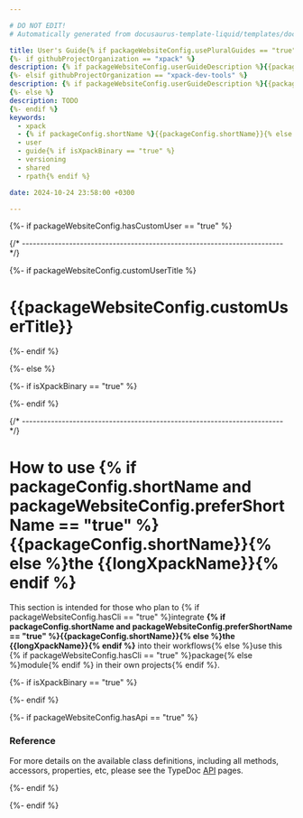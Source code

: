 ```yaml
---

# DO NOT EDIT!
# Automatically generated from docusaurus-template-liquid/templates/docusaurus.

title: User's Guide{% if packageWebsiteConfig.usePluralGuides == "true" %}s{% endif %}
{%- if githubProjectOrganization == "xpack" %}
description: {% if packageWebsiteConfig.userGuideDescription %}{{packageWebsiteConfig.userGuideDescription}}{% else %}User information, including how to integrate it in a project, how to instantiate objects, how to call various functions.{% endif %}
{%- elsif githubProjectOrganization == "xpack-dev-tools" %}
description: {% if packageWebsiteConfig.userGuideDescription %}{{packageWebsiteConfig.userGuideDescription}}{% else %}User information, including the versioning scheme, usage of shared libraries, and RPATH configuration on GNU/Linux.{% endif %}
{%- else %}
description: TODO
{%- endif %}
keywords:
  - xpack
  - {% if packageConfig.shortName %}{{packageConfig.shortName}}{% else %}{{packageName}}{% endif %}
  - user
  - guide{% if isXpackBinary == "true" %}
  - versioning
  - shared
  - rpath{% endif %}

date: 2024-10-24 23:58:00 +0300

---
```


{%- if packageWebsiteConfig.hasCustomUser == "true" %}


{/* ------------------------------------------------------------------------ */}

{%- if packageWebsiteConfig.customUserTitle %}

# {{packageWebsiteConfig.customUserTitle}}

{%- endif %}

<ProjectContent />

{%- else %}

{%- if isXpackBinary == "true" %}


{%- endif %}


{/* ------------------------------------------------------------------------ */}

# How to use {% if packageConfig.shortName and packageWebsiteConfig.preferShortName == "true" %}{{packageConfig.shortName}}{% else %}the {{longXpackName}}{% endif %}

This section is intended for those who plan to {% if packageWebsiteConfig.hasCli == "true" %}integrate
**{% if packageConfig.shortName and packageWebsiteConfig.preferShortName == "true" %}{{packageConfig.shortName}}{% else %}the {{longXpackName}}{% endif %}** into their workflows{% else %}use this
{% if packageWebsiteConfig.hasCli == "true" %}package{% else %}module{% endif %} in their
own projects{% endif %}.

<ProjectContent />

{%- if isXpackBinary == "true" %}

<Versioning/>

<LibrariesAndRpath/>

<UseInTesting/>

{%- endif %}

{%- if packageWebsiteConfig.hasApi == "true" %}

### Reference

For more details on the available class definitions, including all methods,
accessors, properties, etc,
please see the TypeDoc
[API](/docs/api/) pages.

{%- endif %}

{%- endif %}
